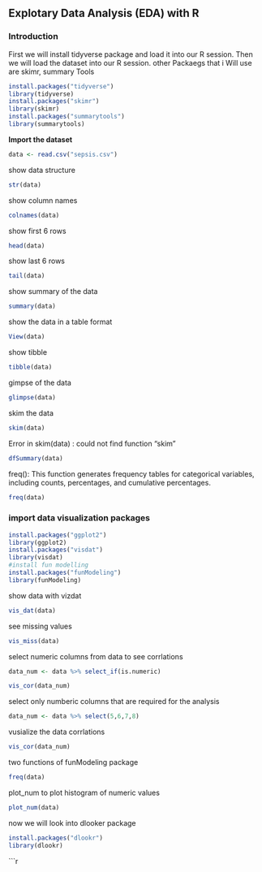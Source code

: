 ## Explotary Data Analysis (EDA) with R ##
 
### Introduction ###
First we will install tidyverse package and load it into our R session.
Then we will load the dataset into our R session.
other Packaegs that i Will use are skimr, summary Tools 
```r
install.packages("tidyverse")
library(tidyverse)
install.packages("skimr")
library(skimr)
install.packages("summarytools")
library(summarytools)
```

**Import the dataset**
```r
data <- read.csv("sepsis.csv")
```

show data structure
```r
str(data)
```
show column names
```r
colnames(data)
```
show first 6 rows
```r
head(data)
```
show last 6 rows
```r
tail(data)
```
show summary of the data
```r
summary(data)
```
show the data in a table format
```r
View(data)
```

show tibble
```r
tibble(data)
```
gimpse of the data
```r
glimpse(data)
```
skim the data
```r
skim(data)
```
Error in skim(data) : could not find function "skim"
```r
dfSummary(data)
```
freq(): This function generates frequency tables for categorical variables, including counts, percentages, and cumulative percentages.
```r
freq(data)
```

### import data visualization packages ###
```r
install.packages("ggplot2")
library(ggplot2)
install.packages("visdat")
library(visdat)
#install fun modelling
install.packages("funModeling")
library(funModeling)
```

show data with vizdat
```r
vis_dat(data)
```
see missing values
```r
vis_miss(data)
```
select numeric columns from data to see corrlations
```r
data_num <- data %>% select_if(is.numeric)

```
```r
vis_cor(data_num)
```
select only numberic columns that are required for the analysis
```r
data_num <- data %>% select(5,6,7,8)
```
vusialize the data corrlations
```r
vis_cor(data_num)
```
two functions of funModeling package
```r
freq(data)
```

plot_num to plot histogram of numeric values

```r
plot_num(data)
```
now we will look into dlooker package
```r
install.packages("dlookr")
library(dlookr)
```
```r










